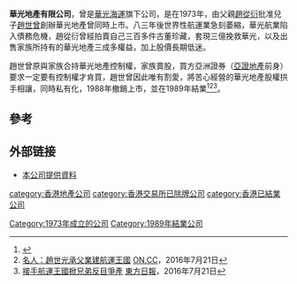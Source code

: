 '''華光地產有限公司'''，曾是[[華光海運|華光海運]]旗下公司，是在1973年，由父親[[趙從衍|趙從衍]]批准兒子[[趙世曾|趙世曾]]創辦華光地產曾同時上市。八三年後世界性航運業急刻萎縮，華光航業陷入債務危機，趙從衍曾經拍賣自己三百多件古董珍藏，套現三億挽救華光，以及出售家族所持有的華光地產三成多權益，加上股價長期低迷。

趙世曾原與家族合持華光地產控制權，家族賣股，買方亞洲證券（[[亞證地產|亞證地產]]前身）要求一定要有控制權才肯買，趙世曾因此唯有割愛，將苦心經營的華光地產股權拱手相讓，同時私有化，1988年撤銷上市，並在1989年結業<REF>
{{Cite web |url=https://hk.nextmgz.com/article/2_598071_0 |title=不靠船王老豆 趙世曾自組地產公司發跡（足本版） |access-date=2020-06-08 |archive-date=2020-06-08 |archive-url=https://web.archive.org/web/20200608224009/https://hk.nextmgz.com/article/2_598071_0 |dead-url=no }}
</REF><REF>
[https://hk.on.cc/hk/bkn/cnt/entertainment/20160721/bkn-20160721120309926-0721_00862_001.html 名人：趙世光承父業建航運王國] {{Wayback|url=https://hk.on.cc/hk/bkn/cnt/entertainment/20160721/bkn-20160721120309926-0721_00862_001.html |date=20190330010810 }}[[ON.CC|ON.CC]]，2016年7月21日
</REF><REF>
[https://orientaldaily.on.cc/cnt/entertainment/20160722/mobile/odn-20160722-0722_00282_004.html 接手航運王國掀兄弟反目爭產] {{Wayback|url=https://orientaldaily.on.cc/cnt/entertainment/20160722/mobile/odn-20160722-0722_00282_004.html |date=20200608224641 }}[[東方日報|東方日報]]，2016年7月21日
</REF>。

==參考==
{{REFLIST}}

==外部链接==
* [http://webb-site.com/dbpub/orgdata.asp?hide=&p=6960 本公司提供資料]{{Wayback|url=http://webb-site.com/dbpub/orgdata.asp?hide=&p=6960 |date=20130720141228 }}

[[category:香港地產公司|category:香港地產公司]]
[[category:香港交易所已除牌公司|category:香港交易所已除牌公司]]
[[category:香港已結業公司|category:香港已結業公司]]
[[Category:1973年成立的公司|Category:1973年成立的公司]]
[[Category:1989年結業公司|Category:1989年結業公司]]